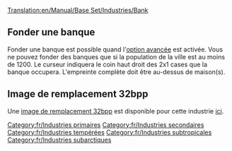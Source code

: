 [[Translation:en/Manual/Base Set/Industries/Bank]]

{{fr/Industries|image=en/Bank.png
|nom=Banque
|climats=[[fr/Manual/Climat#Tempéré|Tempéré]], [[fr/Manual/Climat#Subarctique|Subarctique]], [[fr/Manual/Climat#Subtropical|Subtropical]].
|accepte=[[fr/Manual/Base Set/Cargos/Biens de valeur|Biens de valeur]] (climat tempéré seulement), [[fr/Manual/Base Set/Cargos/Or|Or]] (climat subarctique seulement), [[fr/Manual/Base Set/Cargos/Diamant|Diamant]] (climat subtropical seulement).
|produit=[[fr/Manual/Base Set/Cargos/Biens de valeur|Biens de valeur]] (climat tempéré seulement)
|notes=Deux images différentes existent pour cette industrie. Celle du haut apparaît dans le climat tempéré, celle du bas sous les climats subarctique et subtropical.<br/>
{{en/Phototable|[[File:en/Tropicalbank.png]]|Subarctique et subtropical|center}}
}}

==Fonder une banque==
Fonder une banque est possible quand l'[[en/Configuration Avancée/Économie#Méthode de construction manuelle des industries primaires|option avancée]] est activée. Vous ne pouvez fonder des banques que si la population de la ville est au moins de 1200. Le curseur indiquera le coin haut droit des 2x1 cases que la banque occupera. L'empreinte complète doit être au-dessus de maison(s).

==Image de remplacement 32bpp==
Une [[en/Archive/Old 32bpp/32bit Graphics Development#User Info|image de remplacement 32bpp]] est disponible pour cette industrie [[en/Archive/Old 32bpp/List of downloadable 32 bpp tars|ici]].

[[Category:fr/Industries primaires]]
[[Category:fr/Industries secondaires]]
[[Category:fr/Industries tempérées]]
[[Category:fr/Industries subtropicales]]
[[Category:fr/Industries subarctiques]]